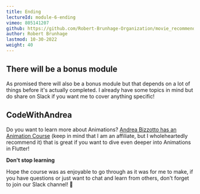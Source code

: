 ```yaml
---
title: Ending
lectureId: module-6-ending
vimeo: 805141207
github: https://github.com/Robert-Brunhage-Organization/movie_recommendation_app_course/commits/main
author: Robert Brunhage
lastmod: 10-30-2022
weight: 40
---
```


## There will be a bonus module

As promised there will also be a bonus module but that depends on a lot of things before it's actually completed. I already have some topics in mind but do share on Slack if you want me to cover anything specific!

  

## CodeWithAndrea

Do you want to learn more about Animations? [Andrea Bizzotto has an Animation Course](https://codewithandrea.com/courses/flutter-animations-masterclass/?affcode=513495_pxbodly2) (keep in mind that I am an affiliate, but I wholeheartedly recommend it) that is great if you want to dive even deeper into Animations in Flutter!

  

**Don't stop learning**

Hope the course was as enjoyable to go through as it was for me to make, if you have questions or just want to chat and learn from others, don't forget to join our Slack channel! 🎉
